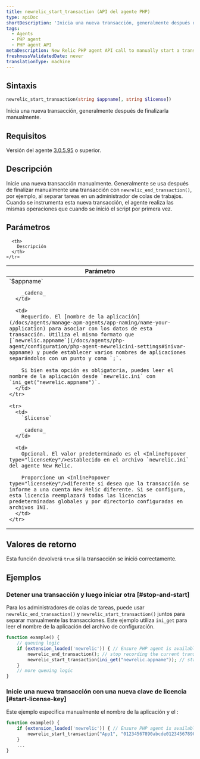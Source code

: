 ```yaml
---
title: newrelic_start_transaction (API del agente PHP)
type: apiDoc
shortDescription: 'Inicia una nueva transacción, generalmente después de finalizarla manualmente.'
tags:
  - Agents
  - PHP agent
  - PHP agent API
metaDescription: New Relic PHP agent API call to manually start a transaction. Useful for job queue processing.
freshnessValidatedDate: never
translationType: machine
---
```


## Sintaxis

```php
newrelic_start_transaction(string $appname[, string $license])
```

Inicia una nueva transacción, generalmente después de finalizarla manualmente.

## Requisitos

Versión del agente [3.0.5.95](/docs/release-notes/agent-release-notes/php-release-notes/php-agent) o superior.

## Descripción

Inicie una nueva transacción manualmente. Generalmente se usa después de finalizar manualmente una transacción con `newrelic_end_transaction()`, por ejemplo, al separar tareas en un administrador de colas de trabajos. Cuando se instrumenta esta nueva transacción, el agente realiza las mismas operaciones que cuando se inició el script por primera vez.

## Parámetros

<table>
  <thead>
    <tr>
      <th width="25%">
        Parámetro
      </th>

      <th>
        Descripción
      </th>
    </tr>
  </thead>

  <tbody>
    <tr>
      <td>
        `$appname`

        _cadena_
      </td>

      <td>
        Requerido. El [nombre de la aplicación](/docs/agents/manage-apm-agents/app-naming/name-your-application) para asociar con los datos de esta transacción. Utiliza el mismo formato que [`newrelic.appname`](/docs/agents/php-agent/configuration/php-agent-newrelicini-settings#inivar-appname) y puede establecer varios nombres de aplicaciones separándolos con un punto y coma `;`.

        Si bien esta opción es obligatoria, puedes leer el nombre de la aplicación desde `newrelic.ini` con `ini_get("newrelic.appname")`.
      </td>
    </tr>

    <tr>
      <td>
        `$license`

        _cadena_
      </td>

      <td>
        Opcional. El valor predeterminado es el <InlinePopover type="licenseKey"/>establecido en el archivo `newrelic.ini` del agente New Relic.

        Proporcione un <InlinePopover type="licenseKey"/>diferente si desea que la transacción se informe a una cuenta New Relic diferente. Si se configura, esta licencia reemplazará todas las licencias predeterminadas globales y por directorio configuradas en archivos INI.
      </td>
    </tr>
  </tbody>
</table>

## Valores de retorno

Esta función devolverá `true` si la transacción se inició correctamente.

## Ejemplos

### Detener una transacción y luego iniciar otra [#stop-and-start]

Para los administradores de colas de tareas, puede usar `newrelic_end_transaction()` y `newrelic_start_transaction()` juntos para separar manualmente las transacciones. Este ejemplo utiliza `ini_get` para leer el nombre de la aplicación del archivo de configuración.

```php
function example() {
    // queuing logic
    if (extension_loaded('newrelic')) { // Ensure PHP agent is available
        newrelic_end_transaction(); // stop recording the current transaction
        newrelic_start_transaction(ini_get("newrelic.appname")); // start recording a new transaction
    }
    // more queuing logic
}
```

### Inicie una nueva transacción con una nueva clave de licencia [#start-license-key]

Este ejemplo especifica manualmente el nombre de la aplicación y el <InlinePopover type="licenseKey"/>:

```php
function example() {
    if (extension_loaded('newrelic')) { // Ensure PHP agent is available
        newrelic_start_transaction("App1", "01234567890abcde01234567890abcde01234567890");
    }
    ...
}
```